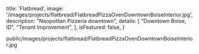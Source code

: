 
  title: 'Flatbread',
  image: '/images/projects/flatbread/FlatbreadPizzaOvenDowntownBoiseInterior.jpg',
  description: "Neopolitan Pizzeria downtown",
  details: [
    "Downtown Boise, ID",
    "Tenant Improvement",
  ],
  isFeatured: false,
}


public/images/projects/flatbread/FlatbreadPizzaOvenDowntownBoiseInterior.jpg